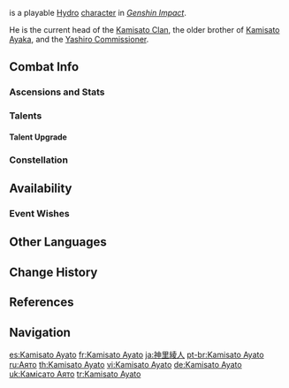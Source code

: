 {{CharacterTabs}}
{{Character Infobox
|image            = <gallery>
Character Kamisato Ayato Card.png|Card
Character Kamisato Ayato Full Wish.png|Wish
Character Kamisato Ayato Game.png|In Game
</gallery>

|type             = Playable <!--Playable Character Information-->
|rarity           = 5
|weapon           = Sword
|element          = Hydro
|sex              = Male

|name             = Kamisato Ayato
|birthday         = March 26th <!--Character Information-->
|constellation    = Cypressus Custos
|region           = Inazuma
|affiliation      = Yashiro Commission
|affiliation2     = Kamisato Clan
|affiliation3     = Shuumatsuban
|dish             = Quiet Elegance
|obtain           = Character Event Wishes
|event_name       = Azure Excursion
|releaseDate      = 2022-03-30

|title            = Pillar of Fortitude <!--Titles-->
|title2           = Head of the Kamisato Clan

|voiceEN          = [[imdb:nm5804925|Chris Hackney]]<ref name="twitter announcement">Twitter: [https://twitter.com/GenshinImpact/status/1506873445241348096 EN VA Announcement]</ref> <!--Voice Actors-->
|voiceJP          = {{w|Akira Ishida|Ishida Akira ({{Lang|mini=1|ja=石田 彰}})}}<ref name="twitter announcement" />
|voiceCN          = [https://zh.moegirl.org.cn/zh-hans/%E8%B5%B5%E8%B7%AF Zhao Lu ({{Lang|mini=1|zh=赵路}})]<ref name="Ayato CN-VA">HoYoverse Chinese News: [https://ys.mihoyo.com/main/news/detail/20562 {{Lang|mini=1|zh=神里绫人角色PV——「灯火照夜」}}] (Kamisato Ayato Character PV)</ref>
|voiceKR          = {{w|Jang Min-hyeok|Jang Min-hyeok ({{Lang|mini=1|ko=장민혁}})}}<ref>Twitter: [https://twitter.com/genshinimpactkr/status/1506873449494503425 KR VA Announcement]</ref>

|ancestry         = Kamisato Clan
|father           = Unnamed
|fatherNote       = Deceased
|mother           = Kamisato Kayo
|motherNote       = Deceased
|sibling          = Kamisato Ayaka
|siblingNote      = Younger sister
}}
{{Lang|'''Kamisato Ayato'''|ja=神里綾人}} is a playable [[Hydro]] [[character]] in ''[[Genshin Impact]]''.

He is the current head of the [[Kamisato Clan]], the older brother of [[Kamisato Ayaka]], and the [[Yashiro Commission]]er.

==Combat Info==
===Ascensions and Stats===
{{Character Ascensions and Stats}}

===Talents===
{{Talent Table}}

====Talent Upgrade====
{{Talent Upgrade}}

===Constellation===
{{Constellation Table}}

==Availability==
===Event Wishes===
{{Featured}}

==Other Languages==
{{Other Languages|default_hidden = 1
|en      = Kamisato Ayato
|zhs     = 神里绫人
|zhs_rm  = Shénlǐ Língrén
|zht     = 神里綾人
|zht_rm  = Shénlǐ Língrén
|ja      = {{Rubi|神|かみ|里|さと|綾|あや|人|と}}
|ja_rm   = Kamisato Ayato
|ko      = 카미사토 아야토
|ko_rm   = Kamisato Ayato
|es      = Kamisato Ayato
|fr      = Kamisato Ayato
|ru      = Аято
|th      = Kamisato Ayato
|vi      = Kamisato Ayato
|de      = Kamisato Ayato
|id      = Kamisato Ayato
|pt      = Kamisato Ayato
}}

==Change History==
{{Change History|2.6}}

==References==
{{Reflist}}

==Navigation==
{{Character Navbox}}

[[es:Kamisato Ayato]]
[[fr:Kamisato Ayato]]
[[ja:神里綾人]]
[[pt-br:Kamisato Ayato]]
[[ru:Аято]]
[[th:Kamisato Ayato]]
[[vi:Kamisato Ayato]]
[[de:Kamisato Ayato]]
[[uk:Камісато Аято]]
[[tr:Kamisato Ayato]]